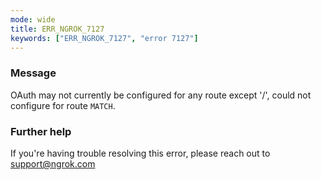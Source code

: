 ```yaml
---
mode: wide
title: ERR_NGROK_7127
keywords: ["ERR_NGROK_7127", "error 7127"]
---
```



### Message

OAuth may not currently be configured for any route except '/', could not configure for route `MATCH`.

<ErrorDetails />

### Further help

If you're having trouble resolving this error, please reach out to [support@ngrok.com](mailto:support@ngrok.com?subject=Help%20with%20ERR_NGROK_7127)
